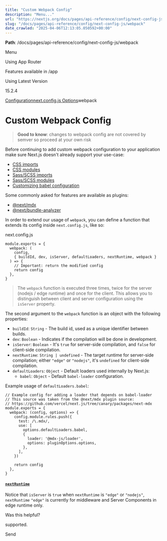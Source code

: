 ---
title: "Custom Webpack Config"
description: "Menu..."
url: "https://nextjs.org/docs/pages/api-reference/config/next-config-js/webpack"
slug: "/docs/pages/api-reference/config/next-config-js/webpack"
date_crawled: "2025-04-06T12:13:05.050592+00:00"
---

**Path**: /docs/pages/api-reference/config/next-config-js/webpack

Menu

Using App Router

Features available in /app

Using Latest Version

15.2.4

[Configuration](/docs/pages/api-reference/config)[next.config.js Options](/docs/pages/api-reference/config/next-config-js)webpack

# Custom Webpack Config

> **Good to know**: changes to webpack config are not covered by semver so proceed at your own risk

Before continuing to add custom webpack configuration to your application make sure Next.js doesn't already support your use-case:

* [CSS imports](/docs/pages/building-your-application/styling)
* [CSS modules](/docs/pages/building-your-application/styling/css)
* [Sass/SCSS imports](/docs/pages/building-your-application/styling/sass)
* [Sass/SCSS modules](/docs/pages/building-your-application/styling/sass)
* [Customizing babel configuration](/docs/pages/building-your-application/configuring/babel)

Some commonly asked for features are available as plugins:

* [@next/mdx](https://github.com/vercel/next.js/tree/canary/packages/next-mdx)
* [@next/bundle-analyzer](https://github.com/vercel/next.js/tree/canary/packages/next-bundle-analyzer)

In order to extend our usage of `webpack`, you can define a function that extends its config inside `next.config.js`, like so:

next.config.js

```
module.exports = {
  webpack: (
    config,
    { buildId, dev, isServer, defaultLoaders, nextRuntime, webpack }
  ) => {
    // Important: return the modified config
    return config
  },
}
```

> The `webpack` function is executed three times, twice for the server (nodejs / edge runtime) and once for the client. This allows you to distinguish between client and server configuration using the `isServer` property.

The second argument to the `webpack` function is an object with the following properties:

* `buildId`: `String` - The build id, used as a unique identifier between builds.
* `dev`: `Boolean` - Indicates if the compilation will be done in development.
* `isServer`: `Boolean` - It's `true` for server-side compilation, and `false` for client-side compilation.
* `nextRuntime`: `String | undefined` - The target runtime for server-side compilation; either `"edge"` or `"nodejs"`, it's `undefined` for client-side compilation.
* `defaultLoaders`: `Object` - Default loaders used internally by Next.js:
  + `babel`: `Object` - Default `babel-loader` configuration.

Example usage of `defaultLoaders.babel`:

```
// Example config for adding a loader that depends on babel-loader
// This source was taken from the @next/mdx plugin source:
// https://github.com/vercel/next.js/tree/canary/packages/next-mdx
module.exports = {
  webpack: (config, options) => {
    config.module.rules.push({
      test: /\.mdx/,
      use: [
        options.defaultLoaders.babel,
        {
          loader: '@mdx-js/loader',
          options: pluginOptions.options,
        },
      ],
    })
 
    return config
  },
}
```

#### [`nextRuntime`](#nextruntime)

Notice that `isServer` is `true` when `nextRuntime` is `"edge"` or `"nodejs"`, `nextRuntime` `"edge"` is currently for middleware and Server Components in edge runtime only.

Was this helpful?

supported.

Send